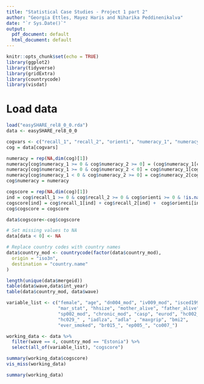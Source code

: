 ```yaml
---
title: "Statistical Case Studies - Project 1 part 2"
author: "Georgia Ettles, Mayez Haris and Niharika Peddinenikalva"
date: "`r Sys.Date()`"
output:
  pdf_document: default
  html_document: default
---
```


```r
knitr::opts_chunk$set(echo = TRUE)
library(ggplot2)
library(tidyverse)
library(gridExtra)
library(countrycode)
library(visdat)
```

# Load data

```r
load("easySHARE_rel8_0_0.rda")
data <- easySHARE_rel8_0_0

```



```r
cogvars <- c("recall_1", "recall_2", "orienti", "numeracy_1", "numeracy_2")
cog = data[cogvars]

numeracy = rep(NA,dim(cog)[1])
numeracy[cog$numeracy_1 >= 0 & cog$numeracy_2 >= 0] = (cog$numeracy_1[cog$numeracy_1 >= 0 & cog$numeracy_2 >= 0] + cog$numeracy_2[cog$numeracy_1 >= 0 & cog$numeracy_2 >= 0] )/2
numeracy[cog$numeracy_1 >= 0 & cog$numeracy_2 < 0] = cog$numeracy_1[cog$numeracy_1 >= 0 & cog$numeracy_2 < 0]
numeracy[cog$numeracy_1 < 0 & cog$numeracy_2 >= 0] = cog$numeracy_2[cog$numeracy_1 < 0 & cog$numeracy_2 >= 0]
cog$numeracy = numeracy

cogscore = rep(NA,dim(cog)[1])
ind = cog$recall_1 >= 0 & cog$recall_2 >= 0 & cog$orienti >= 0 & !is.na(numeracy)
cogscore[ind] = cog$recall_1[ind] + cog$recall_2[ind] +  cog$orienti[ind] + cog$numeracy[ind]
cog$cogscore = cogscore

data$cogscore<-cog$cogscore

```


```r
# Set missing values to NA       
data[data < 0] <- NA

# Replace country codes with country names
data$country_mod <- countrycode(factor(data$country_mod),
  origin = "iso3n",
  destination = "country.name"
)

length(unique(data$mergeid))
table(data$wave,data$int_year)
table(data$country_mod, data$wave)
```

```r
variable_list <- c("female", "age", "dn004_mod", "iv009_mod", "isced1997_r",
                   "mar_stat", "hhsize", "mother_alive", "father_alive", "ch001_",
                   "sp002_mod", "chronic_mod", "casp", "eurod", "hc002_mod", "hc012_", 
                   "hc029_" , "iadlza", "adla" , "maxgrip", "bmi2", 
                   "ever_smoked", "br015_", "ep005_", "co007_")

working_data <- data %>% 
  filter(wave == 4, country_mod == "Estonia") %>% 
  select(all_of(variable_list), "cogscore")

summary(working_data$cogscore)
vis_miss(working_data)
```

```r
summary(working_data)
```

